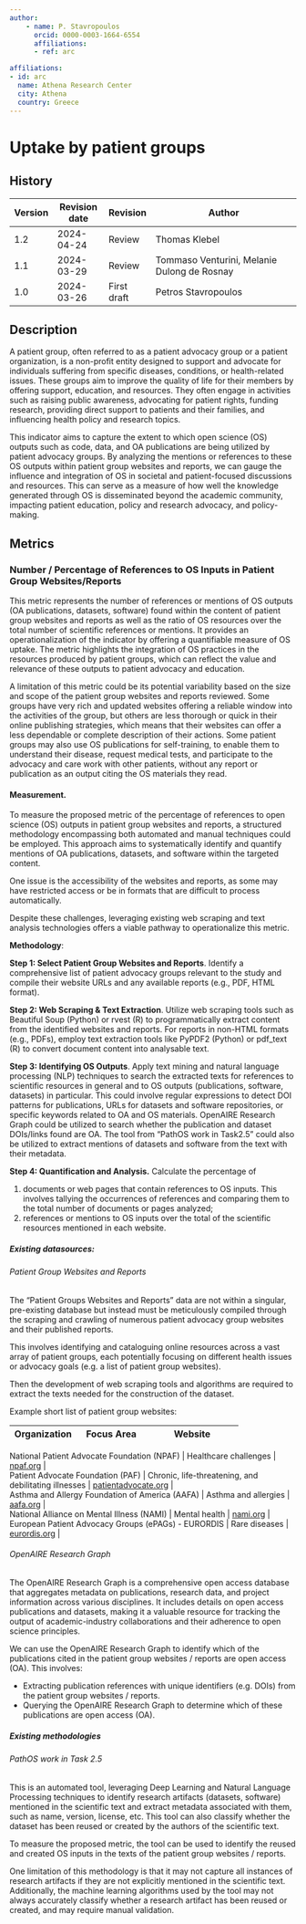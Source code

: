 ```yaml
---
author:
    - name: P. Stavropoulos
      orcid: 0000-0003-1664-6554
      affiliations:
      - ref: arc

affiliations:
- id: arc
  name: Athena Research Center
  city: Athena
  country: Greece
---
```



# Uptake by patient groups {#uptake-by-patient-groups .unnumbered}

::: {}

## History

| Version | Revision date | Revision    | Author                                      |
|---------|---------------|-------------|---------------------------------------------|
| 1.2     | 2024-04-24    | Review      | Thomas Klebel                               |
| 1.1     | 2024-03-29    | Review      | Tommaso Venturini, Melanie Dulong de Rosnay |
| 1.0     | 2024-03-26    | First draft | Petros Stavropoulos                         |

:::

## Description

A patient group, often referred to as a patient advocacy group or a patient organization, is a non-profit entity designed to support and advocate for individuals suffering from specific diseases, conditions, or health-related issues. These groups aim to improve the quality of life for their members by offering support, education, and resources. They often engage in activities such as raising public awareness, advocating for patient rights, funding research, providing direct support to patients and their families, and influencing health policy and research topics.

This indicator aims to capture the extent to which open science (OS) outputs such as code, data, and OA publications are being utilized by patient advocacy groups. By analyzing the mentions or references to these OS outputs within patient group websites and reports, we can gauge the influence and integration of OS in societal and patient-focused discussions and resources. This can serve as a measure of how well the knowledge generated through OS is disseminated beyond the academic community, impacting patient education, policy and research advocacy, and policy-making.

## Metrics

### Number / Percentage of References to OS Inputs in Patient Group Websites/Reports

This metric represents the number of references or mentions of OS outputs (OA publications, datasets, software) found within the content of patient group websites and reports as well as the ratio of OS resources over the total number of scientific references or mentions. It provides an operationalization of the indicator by offering a quantifiable measure of OS uptake. The metric highlights the integration of OS practices in the resources produced by patient groups, which can reflect the value and relevance of these outputs to patient advocacy and education.

A limitation of this metric could be its potential variability based on the size and scope of the patient group websites and reports reviewed. Some groups have very rich and updated websites offering a reliable window into the activities of the group, but others are less thorough or quick in their online publishing strategies, which means that their websites can offer a less dependable or complete description of their actions. Some patient groups may also use OS publications for self-training, to enable them to understand their disease, request medical tests, and participate to the advocacy and care work with other patients, without any report or publication as an output citing the OS materials they read.

#### Measurement.

To measure the proposed metric of the percentage of references to open science (OS) outputs in patient group websites and reports, a structured methodology encompassing both automated and manual techniques could be employed. This approach aims to systematically identify and quantify mentions of OA publications, datasets, and software within the targeted content.

One issue is the accessibility of the websites and reports, as some may have restricted access or be in formats that are difficult to process automatically.

Despite these challenges, leveraging existing web scraping and text analysis technologies offers a viable pathway to operationalize this metric.

**Methodology**:

**Step 1: Select Patient Group Websites and Reports**. Identify a comprehensive list of patient advocacy groups relevant to the study and compile their website URLs and any available reports (e.g., PDF, HTML format).

**Step 2: Web Scraping & Text Extraction**. Utilize web scraping tools such as Beautiful Soup (Python) or rvest (R) to programmatically extract content from the identified websites and reports. For reports in non-HTML formats (e.g., PDFs), employ text extraction tools like PyPDF2 (Python) or pdf_text (R) to convert document content into analysable text.

**Step 3: Identifying OS Outputs**. Apply text mining and natural language processing (NLP) techniques to search the extracted texts for references to scientific resources in general and to OS outputs (publications, software, datasets) in particular. This could involve regular expressions to detect DOI patterns for publications, URLs for datasets and software repositories, or specific keywords related to OA and OS materials. OpenAIRE Research Graph could be utilized to search whether the publication and dataset DOIs/links found are OA. The tool from “PathOS work in Task2.5” could also be utilized to extract mentions of datasets and software from the text with their metadata.

**Step 4: Quantification and Analysis.** Calculate the percentage of\

1.  documents or web pages that contain references to OS inputs. This involves tallying the occurrences of references and comparing them to the total number of documents or pages analyzed;
2.  references or mentions to OS inputs over the total of the scientific resources mentioned in each website.

##### Existing datasources:

###### Patient Group Websites and Reports

The "Patient Groups Websites and Reports" data are not within a singular, pre-existing database but instead must be meticulously compiled through the scraping and crawling of numerous patient advocacy group websites and their published reports.

This involves identifying and cataloguing online resources across a vast array of patient groups, each potentially focusing on different health issues or advocacy goals (e.g. a list of patient group websites).

Then the development of web scraping tools and algorithms are required to extract the texts needed for the construction of the dataset.

Example short list of patient group websites:

| **Organization**                                    | **Focus Area**                                        | **Website**                                                            |
|-----------------------------------------------------|-------------------------------------------------------|------------------------------------------------------------------------|

| National Patient Advocate Foundation (NPAF)         | Healthcare challenges                                 | [npaf.org](https://www.npaf.org/){target="_new"}                       |
| Patient Advocate Foundation (PAF)                   | Chronic, life-threatening, and debilitating illnesses | [patientadvocate.org](https://www.patientadvocate.org/){target="_new"} |
| Asthma and Allergy Foundation of America (AAFA)     | Asthma and allergies                                  | [aafa.org](https://www.aafa.org/){target="_new"}                       |
| National Alliance on Mental Illness (NAMI)          | Mental health                                         | [nami.org](https://www.nami.org/){target="_new"}                       |
| European Patient Advocacy Groups (ePAGs) - EURORDIS | Rare diseases                                         | [eurordis.org](https://www.eurordis.org/){target="_new"}               |

###### OpenAIRE Research Graph

The OpenAIRE Research Graph is a comprehensive open access database that aggregates metadata on publications, research data, and project information across various disciplines. It includes details on open access publications and datasets, making it a valuable resource for tracking the output of academic-industry collaborations and their adherence to open science principles.

We can use the OpenAIRE Research Graph to identify which of the publications cited in the patient group websites / reports are open access (OA). This involves:

-   Extracting publication references with unique identifiers (e.g. DOIs) from the patient group websites / reports.
-   Querying the OpenAIRE Research Graph to determine which of these publications are open access (OA).

##### Existing methodologies

###### PathOS work in Task 2.5

This is an automated tool, leveraging Deep Learning and Natural Language Processing techniques to identify research artifacts (datasets, software) mentioned in the scientific text and extract metadata associated with them, such as name, version, license, etc. This tool can also classify whether the dataset has been reused or created by the authors of the scientific text.

To measure the proposed metric, the tool can be used to identify the reused and created OS inputs in the texts of the patient group websites / reports.

One limitation of this methodology is that it may not capture all instances of research artifacts if they are not explicitly mentioned in the scientific text. Additionally, the machine learning algorithms used by the tool may not always accurately classify whether a research artifact has been reused or created, and may require manual validation.
